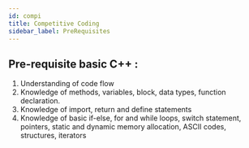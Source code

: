```yaml
---
id: compi
title: Competitive Coding
sidebar_label: PreRequisites
---
```


## Pre-requisite basic C++ :

1. Understanding of code flow
2. Knowledge of methods, variables, block, data types, function declaration.
3. Knowledge of import, return and define statements
4. Knowledge of basic if-else, for and while loops, switch statement, pointers, static and dynamic memory allocation, ASCII codes, structures, iterators







